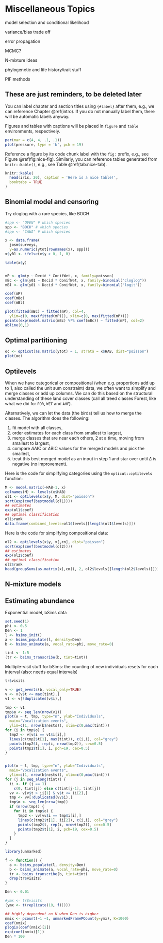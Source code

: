 # Miscellaneous Topics {#extras}

model selection and conditional likelihood

variance/bias trade off

error propagation

MCMC?

N-mixture ideas

phylogenetic and life history/trait stuff

PIF methods

## These are just reminders, to be deleted later {-}

You can label chapter and section titles using `{#label}` after them, e.g., we can reference Chapter \@ref(intro). If you do not manually label them, there will be automatic labels anyway.

Figures and tables with captions will be placed in `figure` and `table` environments, respectively.

```r
par(mar = c(4, 4, .1, .1))
plot(pressure, type = 'b', pch = 19)
```

Reference a figure by its code chunk label with the `fig:` prefix, e.g., see Figure \@ref(fig:nice-fig). Similarly, you can reference tables generated from `knitr::kable()`, e.g., see Table \@ref(tab:nice-tab).

```r
knitr::kable(
  head(iris, 20), caption = 'Here is a nice table!',
  booktabs = TRUE
)
```

## Binomial model and censoring

Try cloglog with a rare species, like BOCH

```r
#spp <- "OVEN" # which species
spp <- "BOCH" # which species
#spp <- "CAWA" # which species

x <- data.frame(
  josm$surveys, 
  y=as.numeric(ytot[rownames(x), spp]))
x$y01 <- ifelse(x$y > 0, 1, 0)

table(x$y)


mP <- glm(y ~ Decid * ConifWet, x, family=poisson)
mBc <- glm(y01 ~ Decid * ConifWet, x, family=binomial("cloglog"))
mBl <- glm(y01 ~ Decid * ConifWet, x, family=binomial("logit"))

coef(mP)
coef(mBc)
coef(mBl)

plot(fitted(mBc) ~ fitted(mP), col=4, 
  ylim=c(0, max(fitted(mP))), xlim=c(0, max(fitted(mP))))
points(exp(model.matrix(mBc) %*% coef(mBc)) ~ fitted(mP), col=2)
abline(0,1)
```

## Optimal partitioning

```r
oc <- opticut(as.matrix(ytot) ~ 1, strata = x$HAB, dist="poisson")
plot(oc)
```



## Optilevels

When we have categorical or compositional (when e.g. proportions add up to 1, also called
the unit sum constraint) data,
we often want to simplify and merge classes or add up columns.
We can do this based on the structural understanding of these land cover classes
(call all treed classes Forest, like what we did for `FOR`, `WET` and `AHF`).

Alternatively, we can let the data (the birds) tell us how to merge the classes.
The algorithm does the following:

1. fit model with all classes,
2. order estimates for each class from smallest to largest,
3. merge classes that are near each others, 2 at a time, moving from smallest to largest,
4. compare $\Delta$AIC or $\Delta$BIC values for the merged models and pick the smallest,
5. treat this best merged model as an input in step 1 and star over until $\Delta$ is negative (no improvement).

Here is the code for simplifying categories using the `opticut::optilevels` function:

```r
M <- model.matrix(~HAB-1, x)
colnames(M) <- levels(x$HAB)
ol1 <- optilevels(x$y, M, dist="poisson")
sort(exp(coef(bestmodel(ol1))))
## estimates
exp(ol1$coef)
## optimal classification
ol1$rank
data.frame(combined_levels=ol1$levels[[length(ol1$levels)]])
```

Here is the code for simplifying compositional data:

```r
ol2 <- optilevels(x$y, x[,cn], dist="poisson")
sort(exp(coef(bestmodel(ol2))))
## estimates
exp(ol2$coef)
## optimal classification
ol2$rank
head(groupSums(as.matrix(x[,cn]), 2, ol2$levels[[length(ol2$levels)]]))
```


## N-mixture models

## Estimating abundance

Exponential model, bSims data

```r
set.seed(1)
phi <- 0.5
Den <- 1
l <- bsims_init()
a <- bsims_populate(l, density=Den)
b <- bsims_animate(a, vocal_rate=phi, move_rate=0)

tint <- 1:5
(tr <- bsims_transcribe(b, tint=tint))
```

Multiple-visit stuff for bSims: the counting of new individuals
resets for each interval (also: needs equal intervals)


```r
tr$visits

v <- get_events(b, vocal_only=TRUE)
v <- v[v$t <= max(tint),]
v1 <- v[!duplicated(v$i),]

tmp <- v1
tmp$o <- seq_len(nrow(v1))
plot(o ~ t, tmp, type="n", ylab="Individuals",
  main="Vocalization events", 
  ylim=c(1, nrow(b$nests)), xlim=c(0,max(tint)))
for (i in tmp$o) {
  tmp2 <- v[v$i == v1$i[i],]
  lines(c(tmp2$t[1], max(tint)), c(i,i), col="grey")
  points(tmp2$t, rep(i, nrow(tmp2)), cex=0.5)
  points(tmp2$t[1], i, pch=19, cex=0.5)
}


plot(o ~ t, tmp, type="n", ylab="Individuals",
  main="Vocalization events", 
  ylim=c(1, nrow(b$nests)), xlim=c(0,max(tint)))
for (j in seq_along(tint)) {
  ii <- if (j == 1)
    c(0, tint[j]) else c(tint[j-1], tint[j])
  vv <- v[v$t > ii[1] & v$t <= ii[2],]
  tmp <- vv[!duplicated(vv$i),]
  tmp$o <- seq_len(nrow(tmp))
  if (nrow(tmp)) {
    for (i in tmp$o) {
      tmp2 <- vv[vv$i == tmp$i[i],]
      lines(c(tmp2$t[1], ii[2]), c(i,i), col="grey")
      points(tmp2$t, rep(i, nrow(tmp2)), cex=0.5)
      points(tmp2$t[1], i, pch=19, cex=0.5)
    }
  }
}

library(unmarked)

f <- function() {
  a <- bsims_populate(l, density=Den)
  b <- bsims_animate(a, vocal_rate=phi, move_rate=0)
  tr <- bsims_transcribe(b, tint=tint)
  drop(tr$visits)
}

Den <- 0.01

#ymx <- tr$visits
(ymx <- t(replicate(10, f())))

## highly dependent on K when Den is higher
nmix <- pcount(~1 ~1, unmarkedFramePCount(y=ymx), K=1000)
coef(nmix)
plogis(coef(nmix)[2])
exp(coef(nmix)[1])
Den * 100

```


